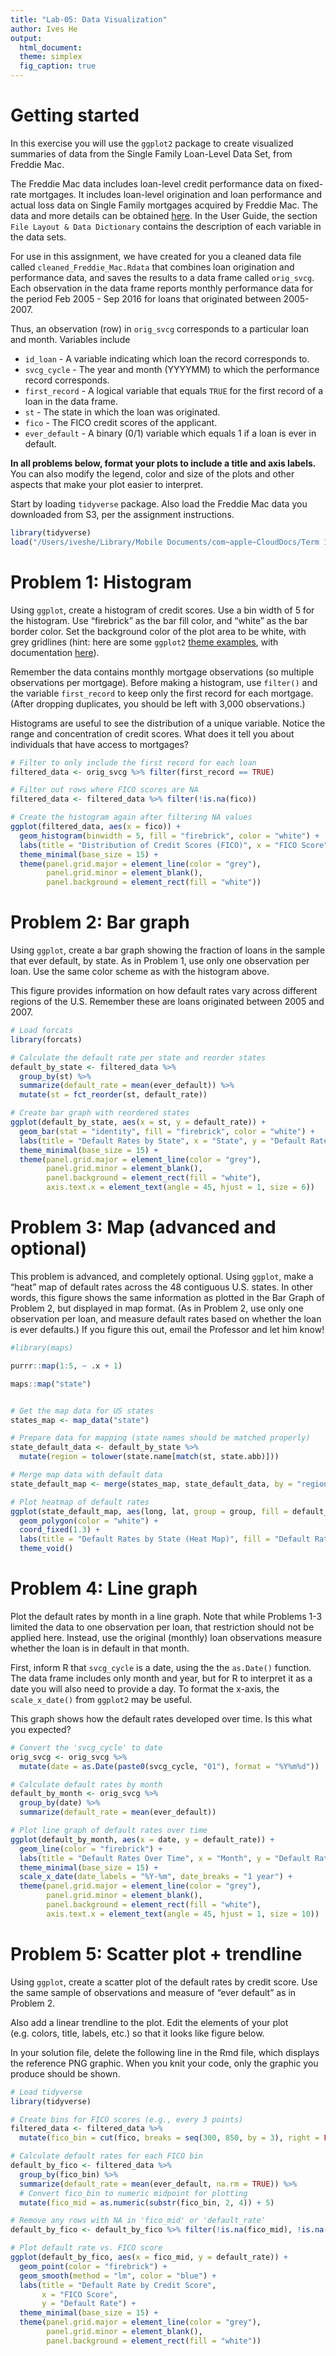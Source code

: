 ```yaml
---
title: "Lab-05: Data Visualization"
author: Ives He
output:
  html_document:
  theme: simplex
  fig_caption: true
---
```


# Getting started
In this exercise you will use the `ggplot2` package to create visualized summaries of data from the Single Family Loan-Level Data Set, from Freddie Mac.

The Freddie Mac data includes loan-level credit performance data on fixed-rate mortgages. It includes loan-level origination and loan performance and actual loss data on Single Family mortgages acquired by Freddie Mac. The data and more details can be obtained [here](http://www.freddiemac.com/research/datasets/sf_loanlevel_dataset.html). In the User Guide, the section `File Layout & Data Dictionary` contains the description of each variable in the data sets. 

For use in this assignment, we have created for you a cleaned data file called `cleaned_Freddie_Mac.Rdata` that combines loan origination and performance data, and saves the results to a data frame called `orig_svcg`. Each observation in the data frame reports monthly performance data for the period Feb 2005 - Sep 2016 for loans that originated between 2005-2007. 

Thus, an observation (row) in `orig_svcg` corresponds to a particular loan and month. Variables include

- `id_loan` - A variable indicating which loan the record corresponds to.
- `svcg_cycle` - The year and month (YYYYMM) to which the performance record corresponds.
- `first_record` - A logical variable that equals `TRUE` for the first record of a loan in the data frame.
- `st` - The state in which the loan was originated.
- `fico` - The FICO credit scores of the applicant.
- `ever_default` - A binary (0/1) variable which equals 1 if a loan is ever in default.

**In all problems below, format your plots to include a title and axis labels.** You can also modify the legend, color and size of the plots and other aspects that make your plot easier to interpret.

Start by loading `tidyverse` package. Also load the Freddie Mac data you downloaded from S3, per the assignment instructions.

```r
library(tidyverse)
load("/Users/iveshe/Library/Mobile Documents/com~apple~CloudDocs/Term 1/FIN 550/Lab/lab-05/cleaned_Freddie_Mac.Rdata")
```

# Problem 1: Histogram

Using `ggplot`, create a histogram of credit scores. Use a bin width of 5 for the histogram. Use "firebrick" as the bar fill color, and "white" as the bar border color. Set the background color of the plot area to be white, with grey gridlines (hint: here are some `ggplot2` [theme examples](https://www.r-bloggers.com/ggplot2-themes-examples/), with documentation [here](http://ggplot2.tidyverse.org/reference/ggtheme.html)).

Remember the data contains monthly mortgage observations (so multiple observations per mortgage). Before making a histogram, use `filter()` and the variable `first_record` to keep only the first record for each mortgage. (After dropping duplicates, you should be left with 3,000 observations.)

Histograms are useful to see the distribution of a unique variable. Notice the range and concentration of credit scores. What does it tell you about individuals that have access to mortgages?

```r
# Filter to only include the first record for each loan
filtered_data <- orig_svcg %>% filter(first_record == TRUE)

# Filter out rows where FICO scores are NA
filtered_data <- filtered_data %>% filter(!is.na(fico))

# Create the histogram again after filtering NA values
ggplot(filtered_data, aes(x = fico)) +
  geom_histogram(binwidth = 5, fill = "firebrick", color = "white") +
  labs(title = "Distribution of Credit Scores (FICO)", x = "FICO Score", y = "Count") +
  theme_minimal(base_size = 15) +
  theme(panel.grid.major = element_line(color = "grey"),
        panel.grid.minor = element_blank(),
        panel.background = element_rect(fill = "white"))


```



# Problem 2: Bar graph

Using `ggplot`, create a bar graph showing the fraction of loans in the sample that ever default, by state. As in Problem 1, use only one observation per loan. Use the same color scheme as with the histogram above.

This figure provides information on how default rates vary across different regions of the U.S. Remember these are loans originated between 2005 and 2007.

```r
# Load forcats
library(forcats)

# Calculate the default rate per state and reorder states
default_by_state <- filtered_data %>%
  group_by(st) %>%
  summarize(default_rate = mean(ever_default)) %>%
  mutate(st = fct_reorder(st, default_rate))

# Create bar graph with reordered states
ggplot(default_by_state, aes(x = st, y = default_rate)) +
  geom_bar(stat = "identity", fill = "firebrick", color = "white") +
  labs(title = "Default Rates by State", x = "State", y = "Default Rate") +
  theme_minimal(base_size = 15) +
  theme(panel.grid.major = element_line(color = "grey"),
        panel.grid.minor = element_blank(),
        panel.background = element_rect(fill = "white"),
        axis.text.x = element_text(angle = 45, hjust = 1, size = 6))

```


# Problem 3: Map (advanced and optional)

This problem is advanced, and completely optional. Using `ggplot`, make a "heat" map of default rates across the 48 contiguous U.S. states. In other words, this figure shows the same information as plotted in the Bar Graph of Problem 2, but displayed in map format. (As in Problem 2, use only one observation per loan, and measure default rates based on whether the loan is ever defaults.) If you figure this out, email the Professor and let him know!

```r
#library(maps)

purrr::map(1:5, ~ .x + 1)

maps::map("state")


# Get the map data for US states
states_map <- map_data("state")

# Prepare data for mapping (state names should be matched properly)
state_default_data <- default_by_state %>%
  mutate(region = tolower(state.name[match(st, state.abb)]))

# Merge map data with default data
state_default_map <- merge(states_map, state_default_data, by = "region", all.x = TRUE)

# Plot heatmap of default rates
ggplot(state_default_map, aes(long, lat, group = group, fill = default_rate)) +
  geom_polygon(color = "white") +
  coord_fixed(1.3) +
  labs(title = "Default Rates by State (Heat Map)", fill = "Default Rate") +
  theme_void()

```


# Problem 4: Line graph

Plot the default rates by month in a line graph. Note that while Problems 1-3 limited the data to one observation per loan, that restriction should not be applied here. Instead, use the original (monthly) loan observations measure whether the loan is in default in that month.

First, inform R that `svcg_cycle` is a date, using the the `as.Date()` function. The data frame includes only month and year, but for R to interpret it as a date you will also need to provide a day. To format the x-axis, the `scale_x_date()` from `ggplot2` may be useful.

This graph shows how the default rates developed over time. Is this what you expected?

```r
# Convert the 'svcg_cycle' to date
orig_svcg <- orig_svcg %>%
  mutate(date = as.Date(paste0(svcg_cycle, "01"), format = "%Y%m%d"))

# Calculate default rates by month
default_by_month <- orig_svcg %>%
  group_by(date) %>%
  summarize(default_rate = mean(ever_default))

# Plot line graph of default rates over time
ggplot(default_by_month, aes(x = date, y = default_rate)) +
  geom_line(color = "firebrick") +
  labs(title = "Default Rates Over Time", x = "Month", y = "Default Rate") +
  theme_minimal(base_size = 15) +
  scale_x_date(date_labels = "%Y-%m", date_breaks = "1 year") +
  theme(panel.grid.major = element_line(color = "grey"),
        panel.grid.minor = element_blank(),
        panel.background = element_rect(fill = "white"),
        axis.text.x = element_text(angle = 45, hjust = 1, size = 10))


```

# Problem 5: Scatter plot + trendline

Using `ggplot`, create a scatter plot of the default rates by credit score. Use the same sample of observations and measure of "ever default" as in Problem 2.

Also add a linear trendline to the plot. Edit the elements of your plot (e.g. colors, title, labels, etc.) so that it looks like figure below.

In your solution file, delete the following line in the Rmd file, which displays the reference PNG graphic. When you knit your code, only the graphic you produce should be shown.

```r
# Load tidyverse
library(tidyverse)

# Create bins for FICO scores (e.g., every 3 points)
filtered_data <- filtered_data %>%
  mutate(fico_bin = cut(fico, breaks = seq(300, 850, by = 3), right = FALSE))

# Calculate default rates for each FICO bin
default_by_fico <- filtered_data %>%
  group_by(fico_bin) %>%
  summarize(default_rate = mean(ever_default, na.rm = TRUE)) %>%
  # Convert fico_bin to numeric midpoint for plotting
  mutate(fico_mid = as.numeric(substr(fico_bin, 2, 4)) + 5)

# Remove any rows with NA in 'fico_mid' or 'default_rate'
default_by_fico <- default_by_fico %>% filter(!is.na(fico_mid), !is.na(default_rate))

# Plot default rate vs. FICO score
ggplot(default_by_fico, aes(x = fico_mid, y = default_rate)) +
  geom_point(color = "firebrick") +
  geom_smooth(method = "lm", color = "blue") +
  labs(title = "Default Rate by Credit Score",
       x = "FICO Score",
       y = "Default Rate") +
  theme_minimal(base_size = 15) +
  theme(panel.grid.major = element_line(color = "grey"),
        panel.grid.minor = element_blank(),
        panel.background = element_rect(fill = "white"))

```




